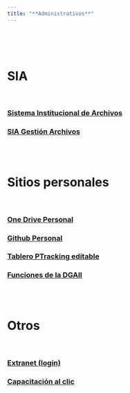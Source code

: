 ```yaml
---
title: "**Administrativos**"
--- 
```

<br>
<br>
<br>

<div class=text-justify>

# **SIA**

<br>


### [Sistema Institucional de Archivos](https://365inegi.sharepoint.com/sites/sia/SitePages/Inicio.aspx){target="_blank"} 
### [SIA Gestión Archivos](https://sia.inegi.org.mx/sia_gestion/index.jsp){target="_blank"} 

<br>
<br>


# **Sitios personales**

<br>

### [One Drive Personal](https://365inegi-my.sharepoint.com/personal/raul_mejia_inegi_org_mx/_layouts/15/onedrive.aspx){target="_blank"} 

### [Github Personal](https://github.com/ramegon76){target="_blank"}

### [Tablero PTracking editable](https://ramegon76.github.io/tablero_ptracking/){target="_blank"}

### [Funciones de la DGAII](https://365inegi-my.sharepoint.com/:p:/r/personal/raul_mejia_inegi_org_mx/_layouts/15/Doc.aspx?sourcedoc=%7BD08B93AA-75BE-47C4-AF52-076F65997FA9%7D&file=3.%20Estructura_Funciones_NuevaDGAII.pptx&action=edit&mobileredirect=true){target="_blank"}



<br>
<br>


# **Otros**

<br>

### [Extranet (login)](https://extranet.inegi.org.mx/login.html){target="_blank"} 


### [Capacitación al clic](https://365inegi.sharepoint.com/sites/Capacitacionalclic){target="_blank"}
